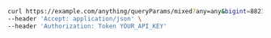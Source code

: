 ```bash showLineNumbers copy filename="Mixed Query Params usage example"
curl https://example.com/anything/queryParams/mixed?any=any&bigint=8821239038968084&bigintStr=9223372036854775808&bool=true&boolOpt=true&date=2020-01-01&dateTime=2020-01-01T00%3A00%3A00.000000001Z&decimal=3.141592653589793&decimalStr=3.14159265358979344719667586&deepObjectParam[any]=any&deepObjectParam[bigint]=8821239038968084&deepObjectParam[bigintStr]=9223372036854775808&deepObjectParam[bool]=true&deepObjectParam[boolOpt]=true&deepObjectParam[date]=2020-01-01&deepObjectParam[dateTime]=2020-01-01T00%3A00%3A00.000000001Z&deepObjectParam[decimal]=3.141592653589793&deepObjectParam[decimalStr]=3.14159265358979344719667586&deepObjectParam[float32]=1.1&deepObjectParam[int]=1&deepObjectParam[int32]=1&deepObjectParam[intOptNull]=750686&deepObjectParam[num]=1.1&deepObjectParam[numOptNull]=3154.28&deepObjectParam[str]=test&deepObjectParam[strOpt]=testOptional&float32=1.1&int=1&int32=1&intOptNull=607831&jsonParam={"any"%3A"any"%2C"bigint"%3A8821239038968084%2C"bigintStr"%3A"9223372036854775808"%2C"bool"%3A"true"%2C"boolOpt"%3A"true"%2C"date"%3A"2020-01-01"%2C"dateTime"%3A"2020-01-01T00%3A00%3A00.000000001Z"%2C"decimal"%3A"3.141592653589793"%2C"decimalStr"%3A"3.14159265358979344719667586"%2C"float32"%3A"1.1"%2C"int"%3A1%2C"int32"%3A1%2C"intOptNull"%3A"325047"%2C"num"%3A"1.1"%2C"numOptNull"%3A"5701.97"%2C"str"%3A"test"%2C"strOpt"%3A"testOptional"}&num=1.1&numOptNull=3637.11&str=test&strOpt=testOptional \
--header 'Accept: application/json' \
--header 'Authorization: Token YOUR_API_KEY'
```

